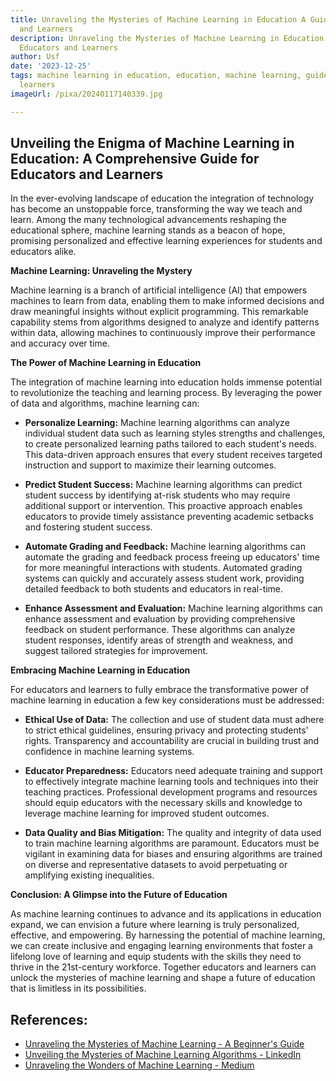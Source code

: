 ```yaml
---
title: Unraveling the Mysteries of Machine Learning in Education A Guide for Educators
  and Learners
description: Unraveling the Mysteries of Machine Learning in Education A Guide for
  Educators and Learners
author: Usf
date: '2023-12-25'
tags: machine learning in education, education, machine learning, guide, educators,
  learners
imageUrl: /pixa/20240117140339.jpg

---
```

## Unveiling  the Enigma of Machine  Learning in Education: A Comprehensive Guide for Educators and Learners

In the ever-evolving landscape  of education  the integration of technology has  become an unstoppable  force, transforming the way we teach  and learn. Among the many technological advancements reshaping the educational sphere, machine learning stands as a beacon of hope, promising personalized and effective learning  experiences for students and  educators alike.

**Machine Learning: Unraveling the Mystery**

Machine  learning is a branch of artificial intelligence (AI) that  empowers machines to  learn from data, enabling them to make informed decisions and draw meaningful insights without  explicit programming. This remarkable capability stems from  algorithms  designed to analyze and identify patterns within data,  allowing  machines  to continuously improve their  performance and accuracy over time.

**The Power of Machine Learning in Education**

The integration of machine learning into education holds immense potential to revolutionize the teaching and learning process. By leveraging the power of data and algorithms, machine learning can:

* **Personalize Learning:** Machine learning algorithms can  analyze individual student data such  as learning styles strengths and challenges, to create personalized learning  paths tailored to each  student's needs. This data-driven approach ensures that every student receives targeted instruction and support to  maximize their learning outcomes.

* **Predict Student Success:** Machine learning algorithms can predict student success by identifying at-risk students who may require additional support or intervention.  This proactive approach enables educators to provide timely assistance preventing academic setbacks and fostering student success.

* **Automate Grading and Feedback:** Machine learning algorithms can automate the grading and feedback process freeing up educators' time for  more  meaningful interactions with students. Automated  grading systems can quickly and accurately assess student  work, providing detailed  feedback to both students and educators in real-time.

*  **Enhance Assessment and Evaluation:** Machine learning  algorithms can enhance assessment and  evaluation  by providing comprehensive feedback on student performance.  These algorithms can analyze student responses, identify areas of strength and weakness, and suggest tailored strategies for improvement.

**Embracing  Machine  Learning in Education**

For educators and learners to fully embrace the transformative power of machine learning in education a  few key considerations must be addressed:

* **Ethical Use of  Data:** The collection and use of student data must adhere to strict ethical guidelines, ensuring privacy and protecting students' rights. Transparency and accountability are crucial  in building trust and confidence in machine learning systems.

* **Educator  Preparedness:** Educators need adequate training and support to effectively  integrate machine learning tools and techniques  into their teaching  practices. Professional development programs and resources should equip educators with the necessary  skills and knowledge  to leverage machine learning for improved student outcomes.

* **Data Quality and Bias Mitigation:** The quality and integrity of data used  to train machine learning algorithms are paramount. Educators must be vigilant in examining data for biases and  ensuring algorithms are trained on diverse and  representative datasets to avoid perpetuating or amplifying existing inequalities.

**Conclusion: A Glimpse into the Future of Education**

As machine learning continues to advance and its applications in education  expand, we can envision a future where  learning  is truly personalized, effective, and empowering. By harnessing the  potential of machine learning, we can create inclusive and engaging learning environments that foster a lifelong  love of learning and equip students with the skills they  need to thrive in the 21st-century workforce. Together educators and learners can unlock the mysteries of machine learning and shape a future of education that is limitless in its possibilities.

## References:
- [Unraveling the Mysteries of Machine Learning - A Beginner's Guide](https://medium.com/ai-hub/unraveling-the-mysteries-of-machine-learning-a-beginners-guide-c502c2ec8110)
- [Unveiling the Mysteries of Machine Learning Algorithms - LinkedIn](https://www.linkedin.com/pulse/unveiling-mysteries-machine-learning-algorithms-guide-adeseye-tllof)
- [Unraveling the Wonders of Machine Learning - Medium](https://medium.com/@amitsaini.calinfo/unraveling-the-wonders-of-machine-learning-a-comprehensive-exploration-b86bd54652a9)
